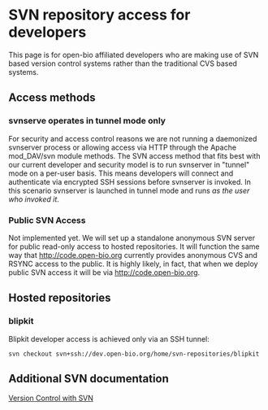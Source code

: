 = SVN repository access for developers =

This page is for open-bio affiliated developers who are making use of SVN based version control systems rather than the traditional CVS based systems. 

== Access methods ==
=== svnserve operates in tunnel mode only ===
For security and access control reasons we are not running a daemonized svnserver process or allowing access via HTTP through the Apache mod_DAV/svn module methods. The SVN access method that fits best with our current developer and security model is to run svnserver in "tunnel" mode on a per-user basis. This means developers will connect and authenticate via encrypted SSH sessions before svnserver is invoked. In this scenario svnserver is launched in tunnel mode and runs <em>as the user who invoked it</em>.

=== Public SVN Access ===

Not implemented yet. We will set up a standalone anonymous SVN server for public read-only access to hosted repositories. It will function the same way that http://code.open-bio.org currently provides anonymous CVS and RSYNC access to the public. It is highly likely, in fact, that when we deploy public SVN access it will be via http://code.open-bio.org.

== Hosted repositories ==
=== blipkit ===
Blipkit developer access is achieved only via an SSH tunnel:
<pre>
svn checkout svn+ssh://dev.open-bio.org/home/svn-repositories/blipkit
</pre>

== Additional SVN documentation ==

[http://svnbook.red-bean.com/en/1.1/index.html Version Control with SVN ]